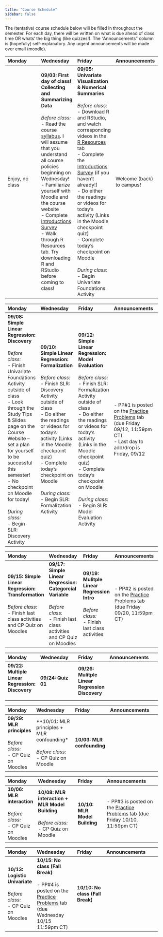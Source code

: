```yaml
---
title: "Course Schedule"
sidebar: false
---
```


The (tentative) course schedule below will be filled in throughout the semester. For each day, there will be written on what is due ahead of class time OR whats' the big thing (like quizzes!). The “Announcements” column is (hopefully) self-explanatory. Any urgent announcements will be made over email (moodle).

::: {.callout-note collapse="true" title="Week 1"}
| Monday         | Wednesday | Friday | Announcements |
|:---------------|:----------|:-------|:--------------|
| Enjoy, no class | **09/03: First day of class! Collecting and Summarizing Data** <br><br> _Before class:_ <br> - Read the course [syllabus](syllabus.qmd). I will assume that you understand all course policies beginning on Wednesday! <br> - Familiarize yourself with Moodle and the course website <br> - Complete [Introductions Survey](https://forms.gle/YmwA3MqdHUKxNMam6) <br> - Walk through R Resources tab. Try downloading R and RStudio before coming to class! | **09/05: Univariate Visualization & Numerical Summaries** <br><br> _Before class:_ <br> - Download R and RStudio, and watch corresponding videos in the [R Resources](R_Resources.qmd) tab <br> - Complete the [Introductions Survey](https://forms.gle/YmwA3MqdHUKxNMam6) (if you haven’t already!) <br> - Do either the readings or videos for today’s activity (Links in the Moodle checkpoint quiz) <br> - Complete today’s checkpoint on Moodle <br><br> _During class:_ <br> - Begin Univariate Foundations Activity | Welcome (back) to campus! |
:::

::: {.callout-note collapse="true" title="Week 2"}
| Monday | Wednesday | Friday | Announcements |
|:-------|:----------|:-------|:--------------|
| **09/08: Simple Linear Regression: Discovery** <br><br> _Before class:_ <br> - Finish Univariate Foundations Activity outside of class <br> - Look through the Study Tips & Slides page on the Course Website – set a plan for yourself to be successful this semester! <br> - No checkpoint on Moodle for today! <br><br> _During class:_ <br> - Begin SLR: Discovery Activity | **09/10: Simple Linear Regression: Formalization** <br><br> _Before class:_ <br> - Finish SLR: Discovery Activity outside of class <br> - Do either the readings or videos for today’s activity (Links in the Moodle checkpoint quiz) <br> - Complete today’s checkpoint on Moodle <br><br> _During class:_ <br> - Begin SLR: Formalization Activity | **09/12: Simple Linear Regression: Model Evaluation** <br><br> _Before class:_ <br> - Finish SLR: Formalization Activity outside of class <br> - Do either the readings or videos for today’s activity (Links in the Moodle checkpoint quiz) <br> - Complete today’s checkpoint on Moodle <br><br> _During class:_ <br> - Begin SLR: Model Evaluation Activity | - PP#1 is posted on the [Practice Problems](assignments.qmd) tab (due Friday 09/12, 11:59pm CT) <br> - Last day to add/drop is Friday, 09/12 |
:::

::: {.callout-note collapse="true" title="Week 3"}
| Monday | Wednesday | Friday | Announcements |
|:-------|:----------|:-------|:--------------|
| **09/15: Simple Linear Regression: Transformation** <br><br> _Before class:_ <br> - Finish last class activities and CP Quiz on Moodles | **09/17: Simple Linear Regression: Categorcial Variable** <br><br> _Before class:_ <br> - Finish last class activities and CP Quiz on Moodles | **09/19: Mulitple Linear Regression Intro** <br><br> _Before class:_ <br> - Finish last class activities  | - PP#2 is posted on the [Practice Problems](assignments.qmd) tab (due Friday 09/20, 11:59pm CT) |
:::


::: {.callout-note collapse="true" title="Week 4"}
| Monday | Wednesday | Friday | Announcements |
|:-------|:----------|:-------|:--------------|
| **09/22: Multiple Linear Regression: Discovery** <br><br> | **09/24: Quiz 01** | **09/26: Mulitple Linear Regression Discovery** |
:::

::: {.callout-note collapse="true" title="Week 5"}
| Monday | Wednesday | Friday | Announcements |
|:-------|:----------|:-------|:--------------|
| **09/29: MLR principles** <br><br> _Before class:_ <br> - CP Quiz on Moodles | **10/01:  MLR principles + MLR confounding* <br><br> _Before class:_ <br> - CP Quiz on Moodle | **10/03: MLR confounding** | 
:::


::: {.callout-note collapse="true" title="Week 6"}
| Monday | Wednesday | Friday | Announcements |
|:-------|:----------|:-------|:--------------|
| **10/06: MLR interaction** <br><br> _Before class:_ <br> - CP Quiz on Moodles | **10/08:  MLR interaction + MLR Model Building** <br><br> _Before class:_ <br> - CP Quiz on Moodle | **10/10: MLR Model Building** |  - PP#3 is posted on the [Practice Problems](assignments.qmd) tab (due Friday 10/10, 11:59pm CT) |
:::


::: {.callout-note collapse="true" title="Week 7"}
| Monday | Wednesday | Friday | Announcements |
|:-------|:----------|:-------|:--------------|
| **10/13: Logistic Univariate** <br><br> _Before class:_ <br> - CP Quiz on Moodles | **10/15:  No class (Fall Break)** <br><br> - PP#4 is posted on the [Practice Problems](assignments.qmd) tab (due Wednesday 10/15 11:59pm CT) | **10/10: No class (Fall Break)** |
:::
